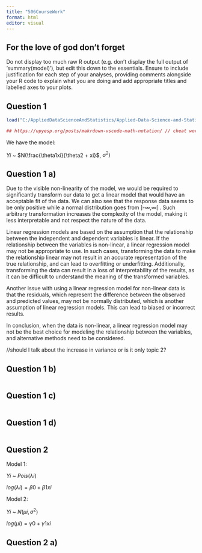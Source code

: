 ```yaml
---
title: "506CourseWork"
format: html
editor: visual
---
```


## For the love of god don't forget

Do not display too much raw R output (e.g. don’t display the full output of
‘summary(model)’), but edit this down to the essentials. Ensure to include justification for each step of your
analyses, providing comments alongside your R code to explain what you are doing and add appropriate titles
and labelled axes to your plots.


## Question 1

```r

load("C:/AppliedDataScienceAndStatistics/Applied-Data-Science-and-Statistics/Term2/StatisticalDataModeling/datasets_exercises_Assessment.RData")

## https://upyesp.org/posts/makrdown-vscode-math-notation/ // cheat worksheet
```

We have the model: 

$Yi$ ~ $N(\frac{\theta1xi}{\theta2 + xi}$, $\sigma^2)$

## Question 1 a)

Due to the visible non-linearity of the model, we would be required to significantly transform our data to get a linear model that would have an acceptable fit of the data. We can also see that the response data seems to be only positive while a normal distribution goes from ]-$\infty$,$\infty$[ . Such arbitrary transformation increases the complexity of the model, making it less interpretable and not respect the nature of the data.


Linear regression models are based on the assumption that the relationship between the independent and dependent variables is linear. If the relationship between the variables is non-linear, a linear regression model may not be appropriate to use. In such cases, transforming the data to make the relationship linear may not result in an accurate representation of the true relationship, and can lead to overfitting or underfitting. Additionally, transforming the data can result in a loss of interpretability of the results, as it can be difficult to understand the meaning of the transformed variables.

Another issue with using a linear regression model for non-linear data is that the residuals, which represent the difference between the observed and predicted values, may not be normally distributed, which is another assumption of linear regression models. This can lead to biased or incorrect results.

In conclusion, when the data is non-linear, a linear regression model may not be the best choice for modeling the relationship between the variables, and alternative methods need to be considered.


//should I talk about the increase in variance or is it only topic 2?



## Question 1 b)



```r



```

## Question 1 c)


```r



```

## Question 1 d)


```r



```


## Question 2 

Model 1:

$Yi$ ~ $Pois(\lambda i)$

$log(\lambda i) = \beta0 + \beta1 xi$

Model 2:

$Yi$ ~ $N(\mu i,\sigma^2)$

$log(\mu i) = \gamma0 +\gamma1 xi$

## Question 2 a)


```r



```




```r



```




```r



```
